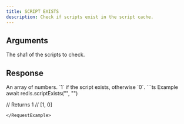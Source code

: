 ```yaml
---
title: SCRIPT EXISTS
description: Check if scripts exist in the script cache.
---
```


## Arguments

<ParamField body="hashes" type="string[]" required>
  The sha1 of the scripts to check.
</ParamField>

## Response

<ResponseField type="number[]" required>
  An array of numbers. `1` if the script exists, otherwise `0`.
</ResponseField>

<RequestExample>
```ts Example
await redis.scriptExists("<sha1>", "<sha2>")

// Returns 1 
// [1, 0]
```
</RequestExample>

